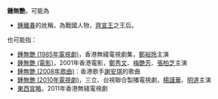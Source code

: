 '''鍾無艷'''，可能為
* [[鍾離春|鍾離春]]的訛稱，為戰國人物，[[齊宣王|齊宣王]]之王后。

也可能指：
* [[鍾無艷_(1985年電視劇)|鍾無艷 (1985年電視劇)]]，香港無綫電視劇集，[[鄭裕玲|鄭裕玲]]主演
* [[鍾無艷_(電影)|鍾無艷 (電影)]]，2001年香港電影，[[鄭秀文|鄭秀文]]、[[梅艷芳|梅艷芳]]、[[張柏芝|張柏芝]]主演
* [[3/8|鍾無艷 (2008年歌曲)]]：香港歌手[[謝安琪|謝安琪]]的歌曲
* [[鍾無艷_(2010年電視劇)|鍾無艷 (2010年電視劇)]]，三立、台視聯合製播電視劇，[[楊謹華|楊謹華]]、[[明道_(藝人)|明道]]主演
* [[東西宮略|東西宮略]]，2011年香港無綫電視劇
{{disambig|Cat=三字中國相關消歧義}}